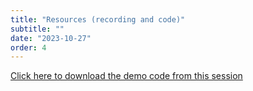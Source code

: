 ```yaml
---
title: "Resources (recording and code)"
subtitle: ""
date: "2023-10-27"
order: 4
---
```


<!-- Materials will be distributed sooner to the event. -->

<!-- <iframe width="560" height="315" src="https://youtu.be/cDzYjeRVjE4?list=PLQMuwuCypmejaddG2vsfIjIBgieFamwAc&t=3" title="YouTube video player" frameborder="0" allow="accelerometer; autoplay; clipboard-write; encrypted-media; gyroscope; picture-in-picture; web-share" allowfullscreen></iframe> -->

[Click here to download the demo code from this session](../../demo/day5.R)